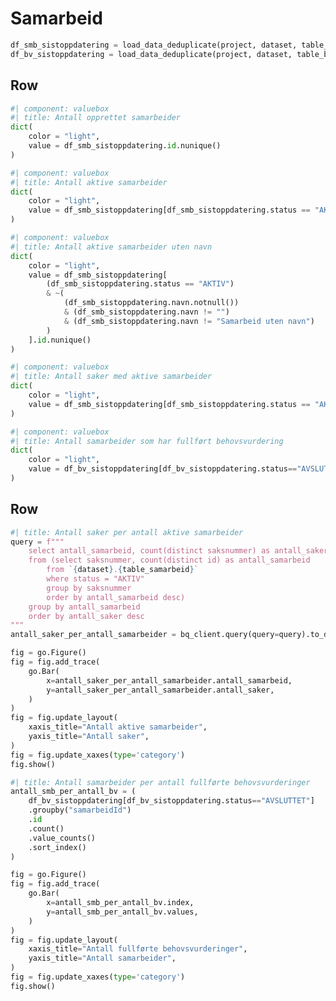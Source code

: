# Samarbeid

```python
df_smb_sistoppdatering = load_data_deduplicate(project, dataset, table_samarbeid, distinct_colunms="id")
df_bv_sistoppdatering = load_data_deduplicate(project, dataset, table_behovsvurdering, distinct_colunms="id")
```

## Row

```python
#| component: valuebox
#| title: Antall opprettet samarbeider
dict(
    color = "light",
    value = df_smb_sistoppdatering.id.nunique()
)
```

```python
#| component: valuebox
#| title: Antall aktive samarbeider
dict(
    color = "light",
    value = df_smb_sistoppdatering[df_smb_sistoppdatering.status == "AKTIV"].id.nunique()
)
```

```python
#| component: valuebox
#| title: Antall aktive samarbeider uten navn
dict(
    color = "light",
    value = df_smb_sistoppdatering[
        (df_smb_sistoppdatering.status == "AKTIV")
        & ~(
            (df_smb_sistoppdatering.navn.notnull())
            & (df_smb_sistoppdatering.navn != "")
            & (df_smb_sistoppdatering.navn != "Samarbeid uten navn")
        )
    ].id.nunique()
)
```

```python
#| component: valuebox
#| title: Antall saker med aktive samarbeider
dict(
    color = "light",
    value = df_smb_sistoppdatering[df_smb_sistoppdatering.status == "AKTIV"].saksnummer.nunique()
)
```

```python
#| component: valuebox
#| title: Antall samarbeider som har fullført behovsvurdering
dict(
    color = "light",
    value = df_bv_sistoppdatering[df_bv_sistoppdatering.status=="AVSLUTTET"].samarbeidId.nunique()
)
```

## Row
```python
#| title: Antall saker per antall aktive samarbeider
query = f"""
    select antall_samarbeid, count(distinct saksnummer) as antall_saker
    from (select saksnummer, count(distinct id) as antall_samarbeid
        from `{dataset}.{table_samarbeid}`
        where status = "AKTIV"
        group by saksnummer
        order by antall_samarbeid desc)
    group by antall_samarbeid
    order by antall_saker desc
"""
antall_saker_per_antall_samarbeider = bq_client.query(query=query).to_dataframe()

fig = go.Figure()
fig = fig.add_trace(
    go.Bar(
        x=antall_saker_per_antall_samarbeider.antall_samarbeid,
        y=antall_saker_per_antall_samarbeider.antall_saker,
    )
)
fig = fig.update_layout(
    xaxis_title="Antall aktive samarbeider",
    yaxis_title="Antall saker",
)
fig = fig.update_xaxes(type='category')
fig.show()
```

```python
#| title: Antall samarbeider per antall fullførte behovsvurderinger
antall_smb_per_antall_bv = (
    df_bv_sistoppdatering[df_bv_sistoppdatering.status=="AVSLUTTET"]
    .groupby("samarbeidId")
    .id
    .count()
    .value_counts()
    .sort_index()
)

fig = go.Figure()
fig = fig.add_trace(
    go.Bar(
        x=antall_smb_per_antall_bv.index,
        y=antall_smb_per_antall_bv.values,
    )
)
fig = fig.update_layout(
    xaxis_title="Antall fullførte behovsvurderinger",
    yaxis_title="Antall samarbeider",
)
fig = fig.update_xaxes(type='category')
fig.show()
```